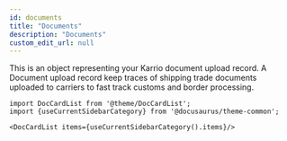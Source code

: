 ```yaml
---
id: documents
title: "Documents"
description: "Documents"
custom_edit_url: null
---
```




This is an object representing your Karrio document upload record.
                A Document upload record keep traces of shipping trade documents uploaded to carriers
                to fast track customs and border processing.
                



```mdx-code-block
import DocCardList from '@theme/DocCardList';
import {useCurrentSidebarCategory} from '@docusaurus/theme-common';

<DocCardList items={useCurrentSidebarCategory().items}/>
```
      
